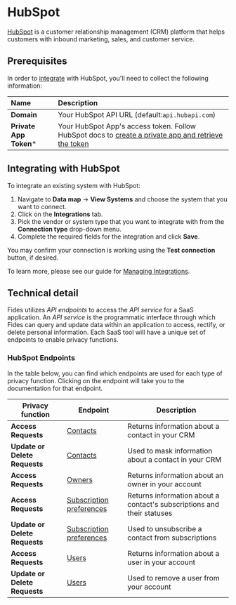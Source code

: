 # HubSpot
[HubSpot](https://www.hubspot.com/) is a customer relationship management (CRM) platform that helps customers with
inbound marketing, sales, and customer service.

## Prerequisites

In order to [integrate](../) with HubSpot, you'll need to collect the following information:

| Name                       | Description                                                                                                                             |
| :------------------------- | :-------------------------------------------------------------------------------------------------------------------------------------- |
| **Domain**                 | Your HubSpot API URL (default:`api.hubapi.com`) |
| **Private App Token***     | Your HubSpot App's access token. Follow HubSpot docs to [create a private app and retrieve the token](https://developers.hubspot.com/docs/api/private-apps) |

## Integrating with HubSpot
To integrate an existing system with HubSpot:

1. Navigate to **Data map** → **View Systems** and choose the system that you want to connect.
2. Click on the **Integrations** tab.
3. Pick the vendor or system type that you want to integrate with from the **Connection type** drop-down menu.
4. Complete the required fields for the integration and click **Save**. 

You may confirm your connection is working using the **Test connection** button, if desired.

To learn more, please see our guide for [Managing Integrations](/user-guides/integrations/manage-integrations).

## Technical detail 

Fides utilizes _API endpoints_ to access the _API service_ for a SaaS application. An _API service_ is the programmatic interface through which Fides can query and update data within an application to access, rectify, or delete personal information. Each SaaS tool will have a unique set of endpoints to enable privacy functions. 

### HubSpot Endpoints
In the table below, you can find which endpoints are used for each type of privacy function. Clicking on the endpoint will take you to the documentation for that endpoint.

| Privacy function | Endpoint | Description |
|----|----|----|
| **Access Requests** | [Contacts](https://developers.hubspot.com/docs/api/crm/search#make-a-search-request) | Returns information about a contact in your CRM |
| ****Update or Delete Requests**** | [Contacts](https://developers.hubspot.com/docs/api/crm/contacts#update-contacts) | Used to mask information about a contact in your CRM |
| **Access Requests** | [Owners](https://developers.hubspot.com/docs/api/crm/owners#retrieve-a-list-of-owners) | Returns information about an owner in your account |
| **Access Requests** | [Subscription preferences](https://developers.hubspot.com/docs/api/marketing-api/subscriptions-preferences) | Returns information about a contact's subscriptions and their statuses  |
| ****Update or Delete Requests**** | [Subscription preferences](https://developers.hubspot.com/docs/api/marketing-api/subscriptions-preferences#:~:text=Unsubscribe%20contact) | Used to unsubscribe a contact from subscriptions  |
| **Access Requests** | [Users](https://developers.hubspot.com/docs/api/settings/user-provisioning#:~:text=Endpoints) | Returns information about a user in your account  |
| ****Update or Delete Requests**** | [Users](https://developers.hubspot.com/docs/api/settings/user-provisioning#:~:text=Endpoints) | Used to remove a user from your account  |

